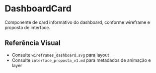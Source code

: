 
<Meta title="Dashboard/Card" component={DashboardCard} />

# DashboardCard

Componente de card informativo do dashboard, conforme wireframe e proposta de interface.

<Canvas>
  <Story name="Padrão">
    <DashboardCard title="Resumo de Keywords" value="1.234" status="Ativo" />
  </Story>
  <Story name="Com Badge de Alerta">
    <DashboardCard title="Clusters" value="98" status="Pendente" badgeColor="warning" />
  </Story>
</Canvas>

<ArgsTable story="Padrão" />

## Referência Visual
- Consulte `wireframes_dashboard.svg` para layout
- Consulte `interface_proposta_v1.md` para metadados de animação e layer 
